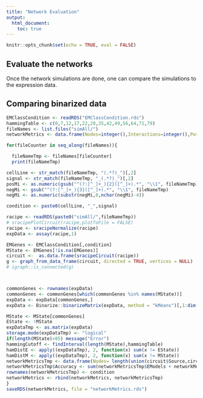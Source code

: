 ```yaml
---
title: "Network Evaluation"
output: 
  html_document:
    toc: true
---
```


```r
knitr::opts_chunk$set(echo = TRUE, eval = FALSE)
```

## Evaluate the networks
Once the network simulations are done, one can compare the simulations to the
expression data.

## Comparing binarized data

```r

EMClassCondition <- readRDS("EMClassCondition.rds")
hammingTable <- c(0,7,12,17,22,28,35,42,49,56,64,71,79)
fileNames <- list.files("simAll/")
networkMetrics <- data.frame(Nodes=integer(),Interactions=integer(),PosInt = integer(),EModels = integer(), MModels = integer(),Connected = logical(),MGenes = integer(), Egenes = integer(), ModelCount = integer(), CellLine = character(), Signal = character(), Dataset = character(), transitivity = numeric(), MeanDistance = numeric(), Accuracy = numeric(), Filename = character(), MiPos = numeric(), MiNeg = numeric())

for(fileCounter in seq_along(fileNames)){

  fileNameTmp <- fileNames[fileCounter]
  print(fileNameTmp)

cellLine <- str_match(fileNameTmp, "(.*?)_")[,2]
signal <- str_match(fileNameTmp, "_(.*?)_")[,2]
posMi <- as.numeric(gsub("^(?:[^_]+_){2}([^_]+).*", "\\1", fileNameTmp))
negMi <- gsub("^(?:[^_]+_){3}([^_]+).*", "\\1", fileNameTmp)
negMi <- as.numeric(substr(negMi,0,nchar(negMi)-4))

condition <- paste0(cellLine, "_",signal)

racipe <- readRDS(paste0("simAll/",fileNameTmp))
# sracipePlotCircuit(racipe,plotToFile = FALSE)
racipe <- sracipeNormalize(racipe)
expData <- assay(racipe,1)

EMGenes <- EMClassCondition[,condition]
MState <- EMGenes[!is.na(EMGenes)]
circuit <-  as.data.frame(sracipeCircuit(racipe))
g <- graph_from_data_frame(circuit, directed = TRUE, vertices = NULL)
# igraph::is_connected(g)



commonGenes <- rownames(expData)
commonGenes <- commonGenes[which(commonGenes %in% names(MState))]
expData <- expData[commonGenes,]
expData <- Binarize::binarizeMatrix(expData, method = "kMeans")[,1:dim(expData)[2]]

MState <- MState[commonGenes]
EState <- !MState
expDataTmp <- as.matrix(expData)
storage.mode(expDataTmp) <- "logical"
if(length(MState)>85) message("Error")
hammingCutoff <- findInterval(length(MState),hammingTable)
hamDistE <- apply((expDataTmp), 2, function(x) sum(x != EState))
hamDistM <- apply((expDataTmp), 2, function(x) sum(x != MState))
networkMetricsTmp <- data.frame(Nodes= length(union(circuit$Source,circuit$Target)),Interactions=length(circuit$Source),PosInt = length(which(circuit$Type ==1)),EModels = length(which(hamDistE < hammingCutoff)), MModels = length(which(hamDistM < hammingCutoff)),Connected = igraph::is_connected(g),MGenes = sum(MState), Egenes = sum(EState), ModelCount = sracipeConfig(racipe)$simParams["numModels"], CellLine = cellLine, Signal = signal, Dataset = condition, Transitivity = igraph::transitivity(g),MeanDistance = igraph::mean_distance(g, directed = TRUE, unconnected = FALSE), Filename=fileNameTmp, MiPos = posMi, MiNeg = negMi)
networkMetricsTmp$Accuracy <- sum(networkMetricsTmp$EModels + networkMetricsTmp$MModels)/networkMetricsTmp$ModelCount
rownames(networkMetricsTmp) <- condition
networkMetrics <- rbind(networkMetrics, networkMetricsTmp)
}
saveRDS(networkMetrics, file = "networkMetrics.rds")

```

